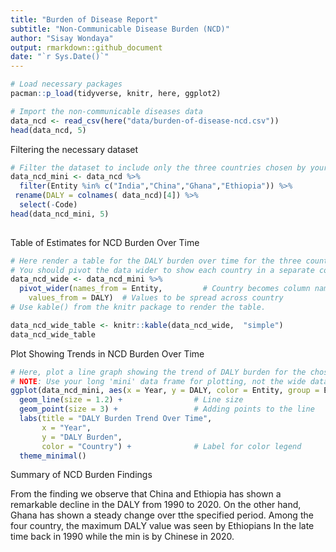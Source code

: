 ```yaml
---
title: "Burden of Disease Report"
subtitle: "Non-Communicable Disease Burden (NCD)"
author: "Sisay Wondaya" 
output: rmarkdown::github_document
date: "`r Sys.Date()`"
---
```


```r
# Load necessary packages
pacman::p_load(tidyverse, knitr, here, ggplot2)

# Import the non-communicable diseases data
data_ncd <- read_csv(here("data/burden-of-disease-ncd.csv"))
head(data_ncd, 5)
```
Filtering the necessary dataset 
```r
# Filter the dataset to include only the three countries chosen by your group.
data_ncd_mini <- data_ncd %>%
  filter(Entity %in% c("India","China","Ghana","Ethiopia")) %>%
 rename(DALY = colnames( data_ncd)[4]) %>%
  select(-Code)
head(data_ncd_mini, 5)
  
```

Table of Estimates for NCD Burden Over Time

```r
# Here render a table for the DALY burden over time for the three countries. 
# You should pivot the data wider to show each country in a separate column.
data_ncd_wide <- data_ncd_mini %>%
  pivot_wider(names_from = Entity,         # Country becomes column names
    values_from = DALY)  # Values to be spread across country
# Use kable() from the knitr package to render the table.

data_ncd_wide_table <- knitr::kable(data_ncd_wide,  "simple")
data_ncd_wide_table
```

Plot Showing Trends in NCD Burden Over Time

```r
# Here, plot a line graph showing the trend of DALY burden for the chosen countries over time. You can use ggplot2 to create this plot. Each country's line should be a different color.
# NOTE: Use your long 'mini' data frame for plotting, not the wide data used for the table. 
ggplot(data_ncd_mini, aes(x = Year, y = DALY, color = Entity, group = Entity)) +
  geom_line(size = 1.2) +                # Line size
  geom_point(size = 3) +                 # Adding points to the line
  labs(title = "DALY Burden Trend Over Time", 
       x = "Year", 
       y = "DALY Burden",
       color = "Country") +              # Label for color legend
  theme_minimal()  

```

Summary of NCD Burden Findings

From the finding we observe that China and Ethiopia has shown a remarkable decline in the DALY from 1990 to 2020. On the other hand, Ghana has  shown a steady change over tthe specified period. Among the four country, the maximum DALY value was seen by Ethiopians In the late time back in 1990 while the min is by Chinese in 2020. 